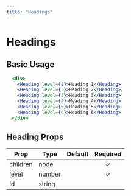 ```yaml
---
title: "Headings"
---
```


# Headings

## Basic Usage

```.jsx
  <div>
    <Heading level={1}>Heading 1</Heading>
    <Heading level={2}>Heading 2</Heading>
    <Heading level={3}>Heading 3</Heading>
    <Heading level={4}>Heading 4</Heading>
    <Heading level={5}>Heading 5</Heading>
    <Heading level={6}>Heading 6</Heading>
  </div>
```

## Heading Props

| Prop                   | Type | Default | Required    |
| -----------------------|------|---------|:-----------:|
| children | node | | &#10003;
| level | number | | &#10003;
| id | string | | 